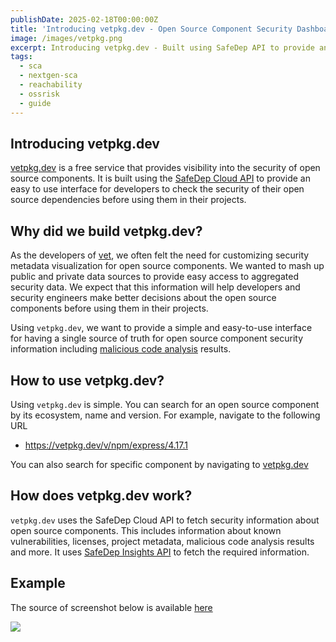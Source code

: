 ```yaml
---
publishDate: 2025-02-18T00:00:00Z
title: 'Introducing vetpkg.dev - Open Source Component Security Dashboard'
image: /images/vetpkg.png
excerpt: Introducing vetpkg.dev - Built using SafeDep API to provide an easy to use visibility of open source component security information.
tags:
  - sca
  - nextgen-sca
  - reachability
  - ossrisk
  - guide
---
```



## Introducing vetpkg.dev

[vetpkg.dev](https://vetpkg.dev) is a free service that provides visibility
into the security of open source components. It is built using the [SafeDep
Cloud API](https://docs.safedep.io/cloud)
to provide an easy to use interface for developers to check the security of
their open source dependencies before using them in their projects.

## Why did we build vetpkg.dev?

As the developers of [vet](https://github.com/safedep/vet), we often felt the
need for customizing security metadata visualization for open source
components. We wanted to mash up public and private data sources to provide
easy access to aggregated security data. We expect that this information will
help developers and security engineers make better decisions about the open
source components before using them in their projects.

Using `vetpkg.dev`, we want to provide a simple and easy-to-use interface for
having a single source of truth for open source component security information
including [malicious code
analysis](https://docs.safedep.io/cloud/malware-analysis) results.

## How to use vetpkg.dev?

Using `vetpkg.dev` is simple. You can search for an open source component by
its ecosystem, name and version. For example, navigate to the following URL

- https://vetpkg.dev/v/npm/express/4.17.1

You can also search for specific component by navigating to [vetpkg.dev](https://vetpkg.dev)

## How does vetpkg.dev work?

`vetpkg.dev` uses the SafeDep Cloud API to fetch security information about open
source components. This includes information about known vulnerabilities, licenses,
project metadata, malicious code analysis results and more. It uses [SafeDep
Insights API](https://docs.safedep.io/guides/insights-api-using-typescript) to
fetch the required information.

## Example

The source of screenshot below is available [here](https://vetpkg.dev/v/npm/express/4.17.1)

![](/images/vetpkg-dev-example.png)
